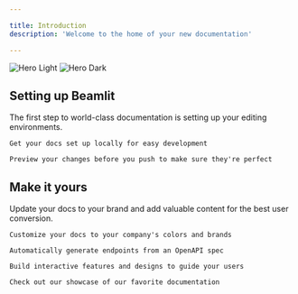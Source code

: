 ```yaml
---

title: Introduction
description: 'Welcome to the home of your new documentation'

---
```


<img
  className="block dark:hidden"
  src="/images/hero-light.svg"
  alt="Hero Light"
/>
<img
  className="hidden dark:block"
  src="/images/hero-dark.svg"
  alt="Hero Dark"
/>

## Setting up Beamlit

The first step to world-class documentation is setting up your editing environments.

<CardGroup cols={2}>
<Card
title="Edit Your Docs"
icon="pen-to-square"
href="[https://mintlify.com/docs/quickstart](https://mintlify.com/docs/quickstart)"

>

```
Get your docs set up locally for easy development

```

</Card>
<Card
title="Preview Changes"
icon="image"
href="[https://mintlify.com/docs/development](https://mintlify.com/docs/development)"

>

```
Preview your changes before you push to make sure they're perfect

```

</Card>
</CardGroup>

## Make it yours

Update your docs to your brand and add valuable content for the best user conversion.

<CardGroup cols={2}>
<Card
title="Customize Style"
icon="palette"
href="[https://mintlify.com/docs/settings/global](https://mintlify.com/docs/settings/global)"

>

```
Customize your docs to your company's colors and brands

```

</Card>
<Card
title="Reference APIs"
icon="code"
href="[https://mintlify.com/docs/api-playground/openapi](https://mintlify.com/docs/api-playground/openapi)"

>

```
Automatically generate endpoints from an OpenAPI spec

```

</Card>
<Card
title="Add Components"
icon="screwdriver-wrench"
href="[https://mintlify.com/docs/components/accordion](https://mintlify.com/docs/components/accordion)"

>

```
Build interactive features and designs to guide your users

```

</Card>
<Card
title="Get Inspiration"
icon="stars"
href="[https://mintlify.com/customers](https://mintlify.com/customers)"

>

```
Check out our showcase of our favorite documentation

```

</Card>
</CardGroup>
